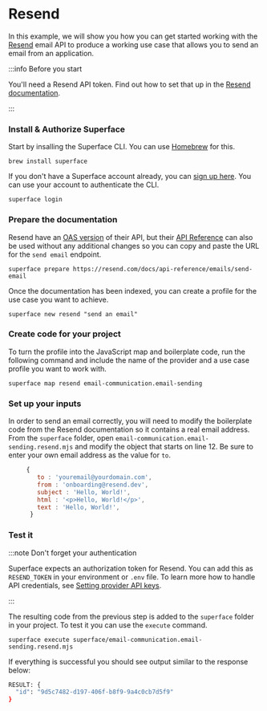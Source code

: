 # Resend

In this example, we will show you how you can get started working with the [Resend](https://resend.com/) email API to produce a working use case that allows you to send an email from an application.

:::info Before you start

You'll need a Resend API token. Find out how to set that up in the [Resend documentation](https://resend.com/docs/introduction).

:::

<div class="count-steps-h3">

### Install & Authorize Superface

Start by insalling the Superface CLI. You can use [Homebrew](https://brew.sh/) for this.

```shell
brew install superface
```

If you don't have a Superface account already, you can [sign up here](https://superface.ai/create-account). You can use your account to authenticate the CLI.

```shell
superface login
```

### Prepare the documentation

Resend have an [OAS version](https://raw.githubusercontent.com/resendlabs/resend-openapi/main/resend.yaml) of their API, but their [API Reference](https://resend.com/docs/api-reference/introduction) can also be used without any additional changes so you can copy and paste the URL for the `send email` endpoint.

```shell
superface prepare https://resend.com/docs/api-reference/emails/send-email
```

Once the documentation has been indexed, you can create a profile for the use case you want to achieve.

```shell
superface new resend "send an email"
```

### Create code for your project

To turn the profile into the JavaScript map and boilerplate code, run the following command and include the name of the provider and a use case profile you want to work with.

```shell
superface map resend email-communication.email-sending
```

### Set up your inputs

In order to send an email correctly, you will need to modify the boilerplate code from the Resend documentation so it contains a real email address. From the `superface` folder, open `email-communication.email-sending.resend.mjs` and modify the object that starts on line 12. Be sure to enter your own email address as the value for `to`.

```js
     {
        to : 'youremail@yourdomain.com',
        from : 'onboarding@resend.dev',
        subject : 'Hello, World!',
        html : '<p>Hello, World!</p>',
        text : 'Hello, World!',
      }
```

### Test it

:::note Don't forget your authentication

Superface expects an authorization token for Resend. You can add this as `RESEND_TOKEN` in your environment or `.env` file. To learn more how to handle API credentials, see [Setting provider API keys](../guides/api-keys.md).

:::

The resulting code from the previous step is added to the `superface` folder in your project. To test it you can use the `execute` command.

```shell
superface execute superface/email-communication.email-sending.resend.mjs
```

If everything is successful you should see output similar to the response below:

```bash
RESULT: {
  "id": "9d5c7482-d197-406f-b8f9-9a4c0cb7d5f9"
}
```

</div>
